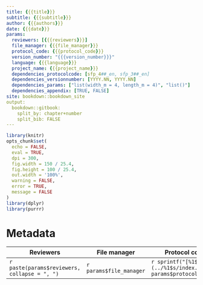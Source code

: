 ```yaml
---
title: {{{title}}}
subtitle: {{{subtitle}}}
author: {{{authors}}}
date: {{{date}}}
params:
  reviewers: [{{{reviewers}}}]
  file_manager: {{{file_manager}}}
  protocol_code: {{{protocol_code}}}
  version_number: "{{{version_number}}}"
  language: {{{language}}}
  project_name: {{{project_name}}}
  dependencies_protocolcode: [sfp_4##_en, sfp_3##_en]
  dependencies_versionnumber: [YYYY.NN, YYYY.NN]
  dependencies_params: ["list(width_m = 4, length_m = 4)", "list()"]
  dependencies_appendix: [TRUE, FALSE]
site: bookdown::bookdown_site
output: 
  bookdown::gitbook:
    split_by: chapter+number
    split_bib: FALSE
---
```


<!--
Instructies bij declaratie van dependencies in de yaml header:
Er zijn vier velden in de yaml header die je moet aanpassen voor project-specifieke protocols:
dependencies_protocolcode, dependencies_versionnumber, dependencies_params en dependencies_appendix.
Elk van deze 'keys' worden gedefinieerd als onderdeel van het 'params' yaml veld.
Aan elk van deze keys moet je informatie doorgeven over de dependencies van je protocol.
Deze informatie wordt doorgegeven als een vector tussen vierkante haken en komma als scheidingsteken.
Elk van de vier vectoren moet even lang zijn en de volgorde van de elementen moet overeenkomen (dus eerste element van dependencies_protocolcode komt overeen met eerste element van dependencies_versionnumber)

dependencies_protocolcode: hier geef je de protocolcodes door waar het project-specifieke protocol van afhankelijk is.

dependencies_versionnumber: hier geef je de versienummers door waar het project-specifieke protocol van afhankelijk is.

dependencies_params: let op, hier moet je een geneste lijst als R code doorgeven. De '!r ...' duidt aan dat wat volgt moet geïnterpreteerd worden als r code. De geneste lijst begint met list() en daarbinnen geef je de name-value pairs door van de parameters waar je van de defaultwaarden wil afwijken. Indien je niet van de defaultwaarden wil afwijken, geef je een lege lijst door. Zie het voorbeeld.
dependencies_appendix: een TRUE FALSE vector die aangeeft welke dependencies je als bijlage wil opnemen in het projectspecifieke protocol.

Instructies bij opmaak van het protocol:

Hieronder vind je de verschillende onderdelen van een protocol.
In de bijhorende losse Rmd bestanden vind je een beschrijving wat er bij elk onderdeel vermeld moet worden.
Het is in die bestanden dat je moet editeren.
Niet alle onderdelen zijn altijd van toepassing.
Laat in die gevallen de titelhoofdingen staan en vermeld expliciet “niet van toepassing”.
-->


```r
library(knitr)
opts_chunk$set(
  echo = FALSE, 
  eval = TRUE,
  dpi = 300,
  fig.width = 150 / 25.4,
  fig.height = 100 / 25.4,
  out.width = '100%',
  warning = FALSE,
  error = TRUE,
  message = FALSE
)
library(dplyr)
library(purrr)
```

# Metadata {-}

| Reviewers | File manager | Protocol code | Version number | Language | Project |
| --------- | ----------------- | ------------- | ------------ | ---- | ----- |
| `r paste(params$reviewers, collapse = ", ")` | `r params$file_manager` | `r sprintf("[%1$s](../%1$s/index.html)", params$protocol_code)` | `r params$version_number` | `r params$language` | `r params$project_name` |



